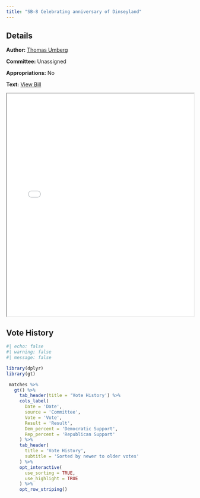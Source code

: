 ```yaml
---
title: "SB-8 Celebrating anniversary of Dinseyland"
---
```


::: {.panel-tabset}

## Details

**Author:** [Thomas Umberg](../senator-pages/district_34.qmd)

**Committee:** Unassigned

**Appropriations:** No

**Text:** [View Bill](../files/pdfs/bills/UMBERG_SB8.pdf)

<iframe src="../files/pdfs/bills/UMBERG_SB8.pdf" width="100%" height="600px"></iframe>

## Vote History

```r
#| echo: false
#| warning: false
#| message: false

library(dplyr)
library(gt)

 matches %>%
   gt() %>%
     tab_header(title = 'Vote History') %>%
     cols_label(
       Date = 'Date',
       source = 'Committee',
       Vote = 'Vote',
       Result = 'Result',
       Dem_percent = 'Democratic Support',
       Rep_percent = 'Republican Support'
     ) %>%
     tab_header(
       title = 'Vote History',
       subtitle = 'Sorted by newer to older votes'
     ) %>%
     opt_interactive(
       use_sorting = TRUE,
       use_highlight = TRUE
     ) %>%
     opt_row_striping() 

```

:::
